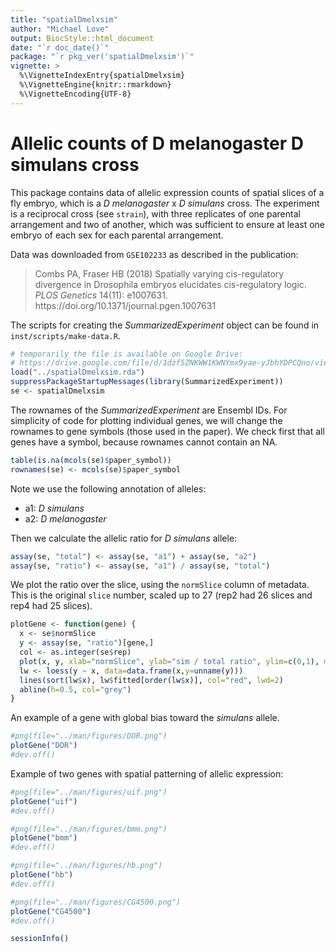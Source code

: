 ```yaml
---
title: "spatialDmelxsim"
author: "Michael Love"
output: BiocStyle::html_document
date: "`r doc_date()`"
package: "`r pkg_ver('spatialDmelxsim')`"
vignette: >
  %\VignetteIndexEntry{spatialDmelxsim}
  %\VignetteEngine{knitr::rmarkdown}
  %\VignetteEncoding{UTF-8}
---
```


# Allelic counts of D melanogaster D simulans cross

This package contains data of allelic expression counts of spatial
slices of a fly embryo, which is a *D melanogaster* x *D simulans*
cross. The experiment is a reciprocal cross (see `strain`), with three
replicates of one parental arrangement and two of another, which was
sufficient to ensure at least one embryo of each sex for each parental
arrangement.

Data was downloaded from `GSE102233` as described in the publication:

> Combs PA, Fraser HB (2018) 
> Spatially varying cis-regulatory divergence in Drosophila embryos 
> elucidates cis-regulatory logic. 
> *PLOS Genetics* 14(11): e1007631. 
> https://doi.org/10.1371/journal.pgen.1007631

The scripts for creating the *SummarizedExperiment* object can be
found in `inst/scripts/make-data.R`.

```r
# temporarily the file is available on Google Drive:
# https://drive.google.com/file/d/1dzf5ZNKWW1KWNYmx9yae-yJbhYDPCQno/view?usp=sharing
load("../spatialDmelxsim.rda")
suppressPackageStartupMessages(library(SummarizedExperiment))
se <- spatialDmelxsim
```

The rownames of the *SummarizedExperiment* are Ensembl IDs. For
simplicity of code for plotting individual genes, we will change the
rownames to gene symbols (those used in the paper). We check first
that all genes have a symbol, because rownames cannot contain an NA.

```r
table(is.na(mcols(se)$paper_symbol))
rownames(se) <- mcols(se)$paper_symbol
```

Note we use the following annotation of alleles:

* a1: *D simulans*
* a2: *D melanogaster*

Then we calculate the allelic ratio for *D simulans* allele: 

```r
assay(se, "total") <- assay(se, "a1") + assay(se, "a2") 
assay(se, "ratio") <- assay(se, "a1") / assay(se, "total")
```

We plot the ratio over the slice, using the `normSlice` column of
metadata. This is the original `slice` number, scaled up to 27 (rep2
had 26 slices and rep4 had 25 slices).

```r
plotGene <- function(gene) {
  x <- se$normSlice
  y <- assay(se, "ratio")[gene,]
  col <- as.integer(se$rep)
  plot(x, y, xlab="normSlice", ylab="sim / total ratio", ylim=c(0,1), main=gene, col=col)
  lw <- loess(y ~ x, data=data.frame(x,y=unname(y)))
  lines(sort(lw$x), lw$fitted[order(lw$x)], col="red", lwd=2)
  abline(h=0.5, col="grey")
}
```

An example of a gene with global bias toward the *simulans* allele.

```r
#png(file="../man/figures/DOR.png")
plotGene("DOR")
#dev.off()
```

Example of two genes with spatial patterning of allelic expression:

```r
#png(file="../man/figures/uif.png")
plotGene("uif")
#dev.off()
```

```r
#png(file="../man/figures/bmm.png")
plotGene("bmm")
#dev.off()
```

```r
#png(file="../man/figures/hb.png")
plotGene("hb")
#dev.off()
```

```r
#png(file="../man/figures/CG4500.png")
plotGene("CG4500")
#dev.off()
```


```r
sessionInfo()
```
